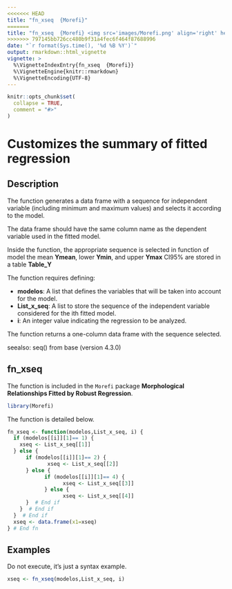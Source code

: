 ```yaml
---
<<<<<<< HEAD
title: "fn_xseq  {Morefi}"
=======
title: "fn_xseq  {Morefi} <img src='images/Morefi.png' align='right' height='20%' width='20%'/>"
>>>>>>> 797145bb726cc480b9f31a4fec6f464f87688996
date: "`r format(Sys.time(), '%d %B %Y')`"
output: rmarkdown::html_vignette
vignette: >
  %\VignetteIndexEntry{fn_xseq  {Morefi}}
  %\VignetteEngine{knitr::rmarkdown}
  %\VignetteEncoding{UTF-8}
---
```



```r
knitr::opts_chunk$set(
  collapse = TRUE,
  comment = "#>"
)
```


# Customizes the summary of fitted regression

## Description


The function generates a data frame with a sequence for independent variable
(including minimum and maximum values) and selects it according to the model.

The data frame should have the same column name as the dependent variable
used in the fitted model.

Inside the function, the appropriate sequence is selected in function of model
the mean **Ymean**, lower **Ymin**, and upper **Ymax** CI95% are stored in a table **Table_Y**


The function requires defining:

 * **modelos**: A list that defines the variables that will be taken into account for the model.
 * **List_x_seq**: A list to store the sequence of the independent variable considered for the ith fitted model.
 * **i**:  An integer value indicating the regression to be analyzed.
 

The function returns a one-column data frame with the sequence selected. 

seealso: seq() from base (version 4.3.0)


## fn_xseq


The function is included in the `Morefi` package **Morphological Relationships Fitted by Robust Regression**.


```r
library(Morefi)
```


The function is detailed below.


```r
fn_xseq <- function(modelos,List_x_seq, i) {
  if (modelos[[i]][1]== 1) {
    xseq <- List_x_seq[[1]]
  } else {
      if (modelos[[i]][1]== 2) {
             xseq <- List_x_seq[[2]]
      } else {
            if (modelos[[i]][1]== 4) {
                  xseq <- List_x_seq[[3]]
            } else {
                  xseq <- List_x_seq[[4]]
      }  # End if                  
    }  # End if
  }  # End if
  xseq <- data.frame(x1=xseq)
} # End fn
```





## Examples


Do not execute, it's just a syntax example.
<!-- Falta describir el ejemplo y que corra.... -->

```r
xseq <- fn_xseq(modelos,List_x_seq, i)
```
